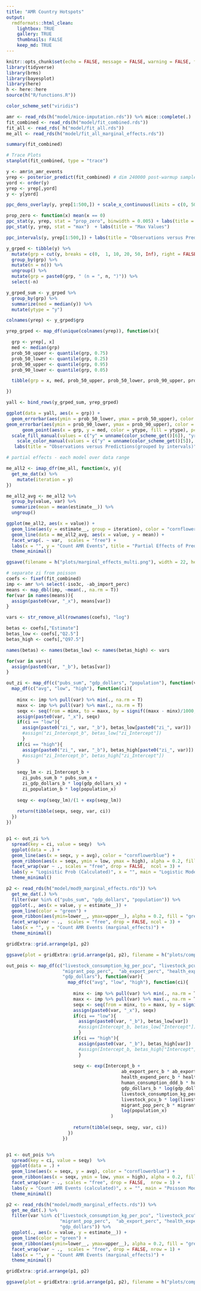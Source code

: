 ```yaml
---
title: "AMR Country Hotspots"
output:
  rmdformats::html_clean:
    lightbox: TRUE
    gallery: TRUE
    thumbnails: FALSE
    keep_md: TRUE
---
```

```r
knitr::opts_chunk$set(echo = FALSE, message = FALSE, warning = FALSE, fig.width=20)
library(tidyverse)
library(brms)
library(bayesplot)
library(here)
h <- here::here
source(h("R/functions.R"))

color_scheme_set("viridis")

amr <- read_rds(h("model/mice-imputation.rds")) %>% mice::complete(.)
fit_combined <- read_rds(h("model/fit_combined.rds"))
fit_all <- read_rds( h("model/fit_all.rds"))
me_all <- read_rds(h("model/fit_all_marginal_effects.rds"))
```

```r
summary(fit_combined)
```

```r
# Trace Plots
stanplot(fit_combined, type = "trace")

y <- amr$n_amr_events
yrep <- posterior_predict(fit_combined) # dim 240000 post-warmup samples, 200 observations
yord <- order(y)
yrep <- yrep[,yord]
y <- y[yord]

ppc_dens_overlay(y, yrep[1:500,]) + scale_x_continuous(limits = c(0, 50)) + labs(title = "Density Overlay (n posterior = 500)")

prop_zero <- function(x) mean(x == 0)
ppc_stat(y, yrep, stat = "prop_zero", binwidth = 0.005) + labs(title = "Proportion Zeros")
ppc_stat(y, yrep, stat = "max")  + labs(title = "Max Values")

ppc_intervals(y, yrep[1:500,]) + labs(title = "Observations versus Predictions(individual observations; n posterior = 500)", caption = "dark line = 50% probability; faded line = 90% probability")

y_grped <- tibble(y) %>%
  mutate(grp = cut(y, breaks = c(0,  1, 10, 20, 50, Inf), right = FALSE)) %>%
  group_by(grp) %>%
  mutate(n = n()) %>%
  ungroup() %>%
  mutate(grp = paste0(grp, " (n = ", n, ")")) %>%
  select(-n)

y_grped_sum <- y_grped %>%
  group_by(grp) %>%
  summarize(med = median(y)) %>%
  mutate(ytype = "y")

colnames(yrep) <- y_grped$grp

yrep_grped <- map_df(unique(colnames(yrep)), function(x){

  grp <- yrep[, x]
  med <- median(grp)
  prob_50_upper <- quantile(grp, 0.75)
  prob_50_lower <- quantile(grp, 0.25)
  prob_90_upper <- quantile(grp, 0.95)
  prob_90_lower <- quantile(grp, 0.05)

  tibble(grp = x, med, prob_50_upper, prob_50_lower, prob_90_upper, prob_90_lower, ytype = "yrep")

})

yall <- bind_rows(y_grped_sum, yrep_grped)

ggplot(data = yall, aes(x = grp)) + 
  geom_errorbar(aes(ymin = prob_50_lower, ymax = prob_50_upper), color = color_scheme_get()[2], width=0, size = 1.5) +
geom_errorbar(aes(ymin = prob_90_lower, ymax = prob_90_upper), color = color_scheme_get()[2], width=0, alpha = 0.3, size = 1.5) +
      geom_point(aes(x = grp, y = med, color = ytype, fill = ytype), pch=21, size = 3) +
  scale_fill_manual(values = c("y" = unname(color_scheme_get()[6]), "yrep" = unname(color_scheme_get()[1]))) +
    scale_color_manual(values = c("y" = unname(color_scheme_get()[5]), "yrep" = unname(color_scheme_get()[2]))) +
   labs(title = "Observations versus Predictions(grouped by intervals)", caption = "dark line = 50% probability; faded line = 90% probability; points are medians", x = "", y = "", color = "", fill = "")


```

```r

# partial effects - each model over data range

me_all2 <- imap_dfr(me_all, function(x, y){
  get_me_dat(x) %>%
    mutate(iteration = y)
})

me_all2_avg <- me_all2 %>%
  group_by(value, var) %>%
  summarize(mean = mean(estimate__)) %>%
  ungroup()

ggplot(me_all2, aes(x = value)) + 
  geom_line(aes(y = estimate__, group = iteration), color = "cornflowerblue", size=.5, alpha = 0.4) +
  geom_line(data = me_all2_avg, aes(x = value, y = mean)) +
  facet_wrap(. ~ var,  scales = "free") + 
  labs(x = "", y = "Count AMR Events", title = "Partial Effects of Predictor Variables", caption = "Blue lines represent individual model iterations; black line is average model") +
  theme_minimal() 

ggsave(filename = h("plots/marginal_effects_multi.png"), width = 22, height = 12)

# separate zi from poisson
coefs <- fixef(fit_combined)
imp <- amr %>% select(-iso3c, -ab_import_perc)
means <- map_dbl(imp, ~mean(., na.rm = T))
for(var in names(means)){
  assign(paste0(var, "_x"), means[var])
}

vars <- str_remove_all(rownames(coefs), "log")

betas <- coefs[,"Estimate"]
betas_low <- coefs[,"Q2.5"]
betas_high <- coefs[,"Q97.5"]

names(betas) <- names(betas_low) <- names(betas_high) <- vars

for(var in vars){
  assign(paste0(var, "_b"), betas[var])
}

out_zi <- map_df(c("pubs_sum", "gdp_dollars", "population"), function(var){
  map_df(c("avg", "low", "high"), function(ci){
    
    minx <- imp %>% pull(var) %>% min(., na.rm = T)
    maxx <- imp %>% pull(var) %>% max(., na.rm = T)
    seqx <- seq(from = minx, to = maxx, by = signif((maxx - minx)/1000, 1))
    assign(paste0(var, "_x"), seqx)
    if(ci == "low"){
      assign(paste0("zi_", var, "_b"), betas_low[paste0("zi_", var)])
      #assign("zi_Intercept_b", betas_low["zi_Intercept"])
      }
    if(ci == "high"){
      assign(paste0("zi_", var, "_b"), betas_high[paste0("zi_", var)])
      #assign("zi_Intercept_b", betas_high["zi_Intercept"])
    }
    
    seqy_lm <- zi_Intercept_b + 
      zi_pubs_sum_b * pubs_sum_x +
      zi_gdp_dollars_b * log(gdp_dollars_x) +
      zi_population_b * log(population_x)
    
    seqy <- exp(seqy_lm)/(1 + exp(seqy_lm))
    
    return(tibble(seqx, seqy, var, ci))
  })
})


p1 <- out_zi %>%
  spread(key = ci, value = seqy)  %>%
  ggplot(data = .) + 
  geom_line(aes(x = seqx, y = avg), color = "cornflowerblue") +
  geom_ribbon(aes(x = seqx, ymin = low, ymax = high), alpha = 0.2, fill = "cornflowerblue") +
  facet_wrap(var ~ ., scales = "free", drop = FALSE,  ncol = 3) +
  labs(y = "Logisitic Prob (Calculated)", x = "", main = "Logistic Model (zi)") +
  theme_minimal()

p2 <- read_rds(h("model/mod9_marginal_effects.rds")) %>% 
  get_me_dat(.) %>%
  filter(var %in% c("pubs_sum", "gdp_dollars", "population")) %>%
  ggplot(., aes(x = value, y = estimate__)) + 
  geom_line(color = "green") +
  geom_ribbon(aes(ymin=lower__, ymax=upper__), alpha = 0.2, fill = "green") +
  facet_wrap(var ~ .,  scales = "free", drop = FALSE, ncol = 3) + 
  labs(x = "", y = "Count AMR Events (marginal_effects)") +
  theme_minimal() 

gridExtra::grid.arrange(p1, p2)

ggsave(plot = gridExtra::grid.arrange(p1, p2), filename = h("plots/compare_zi.png"), width = 22, height = 12)

out_pois <- map_df(c("livestock_consumption_kg_per_pcu", "livestock_pcu",
                     "migrant_pop_perc",  "ab_export_perc", "health_expend_perc", "human_consumption_ddd",      
                     "gdp_dollars"), function(var){
                       map_df(c("avg", "low", "high"), function(ci){
                         
                         minx <- imp %>% pull(var) %>% min(., na.rm = T)
                         maxx <- imp %>% pull(var) %>% max(., na.rm = T)
                         seqx <- seq(from = minx, to = maxx, by = signif((maxx - minx)/1000, 1))
                         assign(paste0(var, "_x"), seqx)
                         if(ci == "low"){
                           assign(paste0(var, "_b"), betas_low[var])
                           #assign(Intercept_b, betas_low["Intercept"])
                           }
                         if(ci == "high"){
                           assign(paste0(var, "_b"), betas_high[var])
                           #assign(Intercept_b, betas_high["Intercept"])
                           }
                         
                         seqy <- exp(Intercept_b + 
                                           ab_export_perc_b * ab_export_perc_x + 
                                           health_expend_perc_b * health_expend_perc_x + 
                                           human_consumption_ddd_b * human_consumption_ddd_x + 
                                           gdp_dollars_b * log(gdp_dollars_x) + 
                                           livestock_consumption_kg_per_pcu_b * log(livestock_consumption_kg_per_pcu_x) + 
                                           livestock_pcu_b * log(livestock_pcu_x) + 
                                           migrant_pop_perc_b * migrant_pop_perc_x +
                                           log(population_x)
                                       ) 
                         
                         return(tibble(seqx, seqy, var, ci))
                       })
                     })


p1 <- out_pois %>%
  spread(key = ci, value = seqy)  %>%
  ggplot(data = .) + 
  geom_line(aes(x = seqx, y = avg), color = "cornflowerblue") +
  geom_ribbon(aes(x = seqx, ymin = low, ymax = high), alpha = 0.2, fill = "cornflowerblue") +
  facet_wrap(var ~ ., scales = "free", drop = FALSE,  nrow = 1) +
  labs(y = "Count AMR Events (calculated)", x = "", main = "Poisson Model (zi)") +
  theme_minimal()

p2 <- read_rds(h("model/mod9_marginal_effects.rds")) %>% 
  get_me_dat(.) %>%
  filter(var %in% c("livestock_consumption_kg_per_pcu", "livestock_pcu",
                    "migrant_pop_perc",  "ab_export_perc", "health_expend_perc", "human_consumption_ddd",      
                    "gdp_dollars")) %>%
  ggplot(., aes(x = value, y = estimate__)) + 
  geom_line(color = "green") +
  geom_ribbon(aes(ymin=lower__, ymax=upper__), alpha = 0.2, fill = "green") +
  facet_wrap(var ~ .,  scales = "free", drop = FALSE, nrow = 1) + 
  labs(x = "", y = "Count AMR Events (marginal_effects)") +
  theme_minimal() 

gridExtra::grid.arrange(p1, p2)

ggsave(plot = gridExtra::grid.arrange(p1, p2), filename = h("plots/compare_pois.png"), width = 22, height = 12)

```

